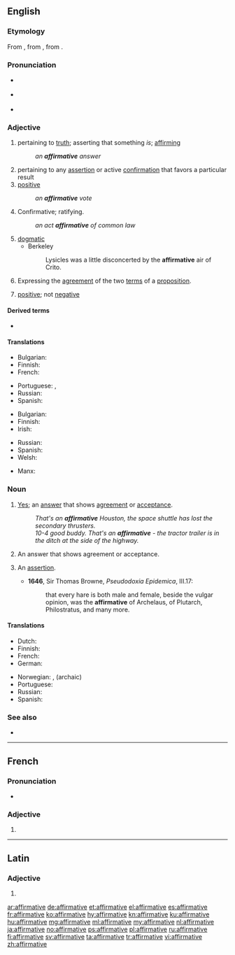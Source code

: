 ==English==

===Etymology===
From {{etyl|fro|en}} {{m|fro|affirmatif}}, from {{etyl|la|en}} {{m|la|affirmativus}}, from {{m|la|affirmare||to assert}}.

===Pronunciation===
* {{a|RP}} {{IPA|/əˈfɜːmətɪv/|lang=en}}
* {{a|US}} {{IPA|/əˈfɝmətɪv/|lang=en}}
* {{audio|en-us-affirmative.ogg|Audio (US)|lang=en}}

===Adjective===
{{en-adj}}

# pertaining to [[truth]]; asserting that something ''is''; [[affirm]]ing
#: ''an '''affirmative''' answer''
# pertaining to any [[assertion]] or active [[confirmation]] that favors a particular result
# [[positive]]
#: ''an '''affirmative''' vote''
# Confirmative; ratifying.
#: ''an act '''affirmative''' of common law''
# [[dogmatic]]
#* Berkeley
#*: Lysicles was a little disconcerted by the '''affirmative''' air of Crito.
# {{lb|en|logic}} Expressing the [[agreement]] of the two [[term]]s of a [[proposition]].
# {{lb|en|algebra}} [[positive]]; not [[negative]]

====Derived terms====
* {{l|en|affirmative action}}

====Translations====
{{trans-top|pertaining to truth}}
* Bulgarian: {{t+|bg|утвърдителен}}
* Finnish: {{t+|fi|myöntävä}}
* French: {{t+|fr|affirmatif}}
{{trans-mid}}
* Portuguese: {{t+|pt|afirmativo}}, {{t+|pt|positivo}}
* Russian: {{t+|ru|утверди́тельный}}
* Spanish: {{t+|es|afirmativo}}
{{trans-bottom}}

{{trans-top|positive}}
* Bulgarian: {{t+|bg|положителен}}
* Finnish: {{t+|fi|puoltava}}
* Irish: {{t|ga|dearfach}}
{{trans-mid}}
* Russian: {{t+|ru|положи́тельный}}
* Spanish: {{t+|es|positivo}}
* Welsh: {{t+|cy|cadarnhaol}}
{{trans-bottom}}

{{checktrans-top}}
* Manx: {{t-check|gv|shickyragh}}
{{trans-mid}}
{{trans-bottom}}

===Noun===
{{en-noun}}

# [[yes|Yes]]; an [[answer]] that shows [[agreement]] or [[acceptance]].
#: ''That's an '''affirmative''' Houston, the space shuttle has lost the secondary thrusters.''
#: ''10-4 good buddy. That's an '''affirmative''' - the tractor trailer is in the ditch at the side of the highway.''
# {{lb|en|grammar}} An answer that shows agreement or acceptance.
# {{lb|en|obsolete}} An [[assertion]].
#* '''1646''', Sir Thomas Browne, ''Pseudodoxia Epidemica'', III.17:
#*: that every hare is both male and female, beside the vulgar opinion, was the '''affirmative''' of Archelaus, of Plutarch, Philostratus, and many more.

====Translations====
{{trans-top|answer that shows agreement or acceptance}}
* Dutch: {{t|nl|bevestigende zin|m}}
* Finnish: {{t|fi|myöntölause}}
* French: {{t|fr|phrase affirmative|f}}
* German: {{t|de|affirmativer Satz|m}}
{{trans-mid}}
* Norwegian: {{t|no|bekreftes}}, {{t|no|tiltredes}} (archaic)
* Portuguese: {{t|pt|afirmativa|f}}
* Russian: {{t+|ru|утверди́тельный}}
* Spanish: {{t|es|oración afirmativa|f}}
{{trans-bottom}}

===See also===
* {{l|en|affirmative sentence}}

----

==French==

===Pronunciation===
* {{IPA|/a.fiʁ.ma.tiv/|lang=fr}}

===Adjective===
{{fr-adj-form}}

# {{feminine singular of|affirmatif|lang=fr}}

----

==Latin==

===Adjective===
{{la-adj-form|affirmātīve}}

# {{inflection of|affirmātīvus||voc|m|s|lang=la}}

[[ar:affirmative]]
[[de:affirmative]]
[[et:affirmative]]
[[el:affirmative]]
[[es:affirmative]]
[[fr:affirmative]]
[[ko:affirmative]]
[[hy:affirmative]]
[[kn:affirmative]]
[[ku:affirmative]]
[[hu:affirmative]]
[[mg:affirmative]]
[[ml:affirmative]]
[[my:affirmative]]
[[nl:affirmative]]
[[ja:affirmative]]
[[no:affirmative]]
[[ps:affirmative]]
[[pl:affirmative]]
[[ru:affirmative]]
[[fi:affirmative]]
[[sv:affirmative]]
[[ta:affirmative]]
[[tr:affirmative]]
[[vi:affirmative]]
[[zh:affirmative]]